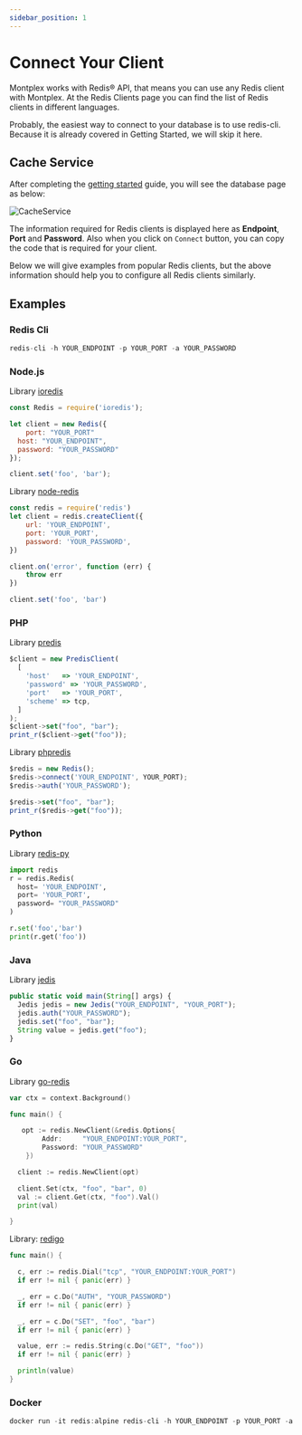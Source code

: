 ---
sidebar_position: 1
---

# Connect Your Client

Montplex works with Redis® API, that means you can use any Redis client with Montplex. At the Redis Clients page you can find the list of Redis clients in different languages.

Probably, the easiest way to connect to your database is to use redis-cli. Because it is already covered in Getting Started, we will skip it here.

## Cache Service

After completing the [getting started](../overall/create.md) guide, you will see the database page as below:

![CacheService](/docs/show.png)

The information required for Redis clients is displayed here as **Endpoint**, **Port** and **Password**. Also when you click on `Connect` button, you can copy the code that is required for your client.

Below we will give examples from popular Redis clients, but the above information should help you to configure all Redis clients similarly.

## Examples

### Redis Cli

```js
redis-cli -h YOUR_ENDPOINT -p YOUR_PORT -a YOUR_PASSWORD
```

### Node.js

Library [ioredis](https://github.com/luin/ioredis)

```js
const Redis = require('ioredis');

let client = new Redis({
	port: "YOUR_PORT"
  host: "YOUR_ENDPOINT",
  password: "YOUR_PASSWORD"
});

client.set('foo', 'bar');

```

Library [node-redis](https://github.com/redis/node-redis)

```js
const redis = require('redis')
let client = redis.createClient({
	url: 'YOUR_ENDPOINT',
	port: 'YOUR_PORT',
	password: 'YOUR_PASSWORD',
})

client.on('error', function (err) {
	throw err
})

client.set('foo', 'bar')
```

### PHP

Library [predis](https://github.com/predis/predis)

```js
$client = new PredisClient(
  [
    'host'   => 'YOUR_ENDPOINT',
    'password' => 'YOUR_PASSWORD',
    'port'   => 'YOUR_PORT',
    'scheme' => tcp,
  ]
);
$client->set("foo", "bar");
print_r($client->get("foo"));
```

Library [phpredis](https://github.com/phpredis/phpredis)

```js
$redis = new Redis();
$redis->connect('YOUR_ENDPOINT', YOUR_PORT);
$redis->auth('YOUR_PASSWORD');

$redis->set("foo", "bar");
print_r($redis->get("foo"));
```

### Python

Library [redis-py](https://github.com/redis/redis-py)

```py
import redis
r = redis.Redis(
  host= 'YOUR_ENDPOINT',
  port= 'YOUR_PORT',
  password= "YOUR_PASSWORD"
)

r.set('foo','bar')
print(r.get('foo'))
```

### Java

Library [jedis](https://github.com/redis/jedis)

```js
public static void main(String[] args) {
  Jedis jedis = new Jedis("YOUR_ENDPOINT", "YOUR_PORT");
  jedis.auth("YOUR_PASSWORD");
  jedis.set("foo", "bar");
  String value = jedis.get("foo");
}
```

### Go

Library [go-redis](https://github.com/redis/go-redis)

```go
var ctx = context.Background()

func main() {

   opt := redis.NewClient(&redis.Options{
		Addr:	  "YOUR_ENDPOINT:YOUR_PORT",
		Password: "YOUR_PASSWORD"
	})

  client := redis.NewClient(opt)

  client.Set(ctx, "foo", "bar", 0)
  val := client.Get(ctx, "foo").Val()
  print(val)

}
```

Library: [redigo](https://github.com/gomodule/redigo)

```go
func main() {

  c, err := redis.Dial("tcp", "YOUR_ENDPOINT:YOUR_PORT")
  if err != nil { panic(err) }

  _, err = c.Do("AUTH", "YOUR_PASSWORD")
  if err != nil { panic(err) }

  _, err = c.Do("SET", "foo", "bar")
  if err != nil { panic(err) }

  value, err := redis.String(c.Do("GET", "foo"))
  if err != nil { panic(err) }

  println(value)
}
```

### Docker

```js
docker run -it redis:alpine redis-cli -h YOUR_ENDPOINT -p YOUR_PORT -a YOUR_PASSWORD
```

